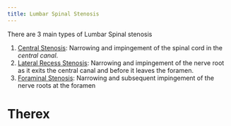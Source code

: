 ```yaml
---
title: Lumbar Spinal Stenosis
---
```


There are 3 main types of Lumbar Spinal stenosis

1. [Central Stenosis]({{< var ref-lumbar-central-stenosis >}}): Narrowing and impingement of the spinal cord in the *central canal*.
1. [Lateral Recess Stenosis]({{< var ref-lumbar-lateral-recess-stenosis >}}): Narrowing and impingement of the nerve root as it exits the central canal and before it leaves the foramen.
1. [Foraminal Stenosis]({{< var ref-lumbar-foraminal-stenosis >}}): Narrowing and subsequent impingement of the nerve roots at the foramen



# Therex


